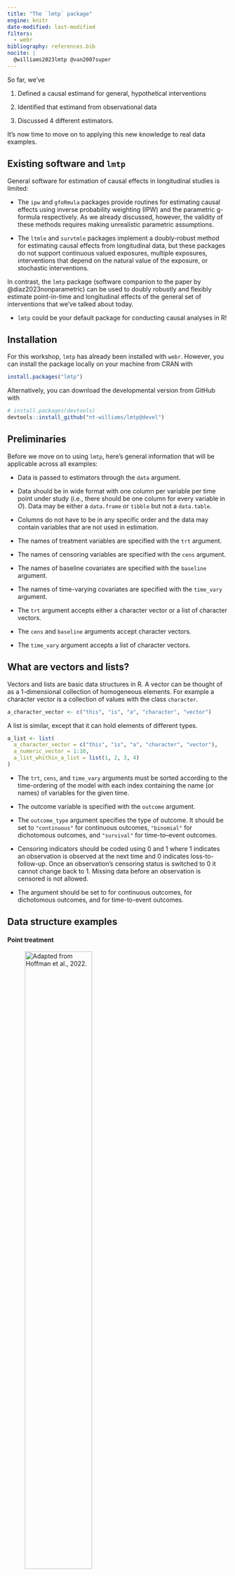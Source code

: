 ```yaml
---
title: "The `lmtp` package"
engine: knitr
date-modified: last-modified
filters:
  - webr
bibliography: references.bib
nocite: |
  @williams2023lmtp @van2007super
---
```


So far, we've

1.  Defined a causal estimand for general, hypothetical interventions

2.  Identified that estimand from observational data

3.  Discussed 4 different estimators.

It's now time to move on to applying this new knowledge to real data examples.

## Existing software and `lmtp`

General software for estimation of causal effects in longitudinal studies is limited:

-   The `ipw` and `gfoRmula` packages provide routines for estimating causal effects using inverse probability weighting (IPW) and the parametric g-formula respectively. As we already discussed, however, the validity of these methods requires making unrealistic parametric assumptions.

-   The `ltmle` and `survtmle` packages implement a doubly-robust method for estimating causal effects from longitudinal data, but these packages do not support continuous valued exposures, multiple exposures, interventions that depend on the natural value of the exposure, or stochastic interventions.

In contrast, the `lmtp` package (software companion to the paper by @diaz2023nonparametric) can be used to doubly robustly and flexibly estimate point-in-time and longitudinal effects of the general set of interventions that we've talked about today.

-   `lmtp` could be your default package for conducting causal analyses in R!

## Installation

For this workshop, `lmtp` has already been installed with `webr`. However, you can install the package locally on your machine from CRAN with\

```r
install.packages("lmtp")
```

Alternatively, you can download the developmental version from GitHub with

```r
# install.packages(devtools)
devtools::install_github("nt-williams/lmtp@devel")
```

## Preliminaries

Before we move on to using `lmtp`, here's general information that will be applicable across all examples:

-   Data is passed to estimators through the `data` argument.

-   Data should be in wide format with one column per variable per time point under study (i.e., there should be one column for every variable in $O$). Data may be either a `data.frame` or `tibble` but not a `data.table`.

-   Columns do not have to be in any specific order and the data may contain variables that are not used in estimation.

-   The names of treatment variables are specified with the `trt` argument.

-   The names of censoring variables are specified with the `cens` argument.

-   The names of baseline covariates are specified with the `baseline` argument.

-   The names of time-varying covariates are specified with the `time_vary` argument.

-   The `trt` argument accepts either a character vector or a list of character vectors.

-   The `cens` and `baseline` arguments accept character vectors.

-   The `time_vary` argument accepts a list of character vectors.

::: callout-tip
## What are vectors and lists?

Vectors and lists are basic data structures in R. A vector can be thought of as a 1-dimensional collection of homogeneous elements. For example a character vector is a collection of values with the class `character`.\

```r
a_character_vector <- c("this", "is", "a", "character", "vector")
```

A list is similar, except that it can hold elements of different types.\

```r
a_list <- list(
  a_character_vector = c("this", "is", "a", "character", "vector"), 
  a_numeric_vector = 1:10, 
  a_list_whithin_a_list = list(1, 2, 3, 4)
)
```
:::

-   The `trt`, `cens`, and `time_vary` arguments must be sorted according to the time-ordering of the model with each index containing the name (or names) of variables for the given time.

-   The outcome variable is specified with the `outcome` argument.

-   The `outcome_type` argument specifies the type of outcome. It should be set to `"continuous"` for continuous outcomes, `"binomial"` for dichotomous outcomes, and `"survival"` for time-to–event outcomes.

-   Censoring indicators should be coded using 0 and 1 where 1 indicates an observation is observed at the next time and 0 indicates loss-to-follow-up. Once an observation's censoring status is switched to 0 it cannot change back to 1. Missing data before an observation is censored is not allowed.

-   The \code{outcome\_type} argument should be set to \code{"continuous"} for continuous outcomes, \code{"binomial"} for dichotomous outcomes, and \code{"survival"} for time-to-event outcomes.

## Data structure examples

#### Point treatment

![Adapted from Hoffman et al., 2022.](images/data_point_trt.png){fig-align="center" width="60%"}

#### Point-treatment with censoring

![Adapted from Hoffman et al., 2022.](images/data_ltfu.png){fig-align="center" width="60%"}

#### Time-varying treatment with censoring

![Adapted from Hoffman et al., 2022.](images/data_time_varying.png){fig-align="center" width="90%"}

#### Point-treatment with survival outcome

![Adapted from Hoffman et al., 2022.](images/data_survival.png){fig-align="center" width="85%"}

#### Time-varying treatment with survival outcome

![Adapted from Hoffman et al., 2022.](images/data_complex.png){fig-align="center" width="100%"}

## Machine learning ensembles

As was already discussed, an attractive property of multiply-robust estimators is that they can incorporate flexible machine-learning algorithms for the estimation of nuisance parameters while remaining $\sqrt{n}$-consistent.

-   `lmtp` uses the super learner algorithm for estimating these nuisance parameters.

-   The super learner algorithm is an ensemble learner than incorporates a set of candidate models through a weighted convex-combination based on cross-validation. Asymptotically, this weighted combination of models, called the meta-learner, will outperform any single one of its components.

-   `lmtp` uses the implementation of the super learner provided by the `SuperLearner` package.

-   The algorithms to be used in the super learner are specified with the `learners_trt` and `learners_outcome` arguments.

-   The outcome variable type should guide users on selecting the appropriate candidate learners for use with the `learners_outcome` argument.

-   Regardless of whether an exposure is continuous, dichotomous, or categorical, the [exposure mechanism is estimated using classification](info_estimators.html#sec-density-ratio-estimation). Therefore only include candidate learners capable of binary classification with the `learners_trt` argument.

-   Candidate learners that rely on cross-validation for the tuning of hyper-parameters should support grouped data if used with `learners_trt`. Because estimation of the treatment mechanism relies on the augmented $2n$ duplicated data set, duplicated observations must be put into the same fold during sample-splitting. This is done automatically by the package.
